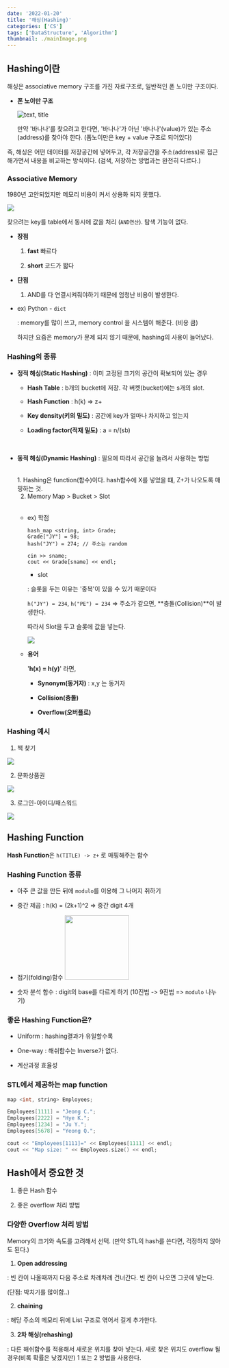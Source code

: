 ```yaml
---
date: '2022-01-20'
title: '해싱(Hashing)'
categories: ['CS']
tags: ['DataStructure', 'Algorithm']
thumbnail: ./mainImage.png
---
```


## Hashing이란

해싱은 associative memory 구조를 가진 자료구조로, 일반적인 폰 노이만 구조이다.


- **폰 노이만 구조**

  ![text, title](vonNeumann.jpeg)

  만약 '바나나'를 찾으려고 한다면, '바나나'가 아닌 '바나나'(value)가 있는 주소(address)를 찾아야 한다.
  (폼노이만은 key + value 구조로 되어있다)


즉, 해싱은 어떤 데이터를 저장공간에 넣어두고, 각 저장공간을 주소(address)로 접근 해가면서 내용을 비교하는 방식이다.
(검색, 저장하는 방법과는 완전히 다르다.)

### Associative Memory

1980년 고안되었지만 메모리 비용이 커서 상용화 되지 못했다.

![](./associativeMemory.jpeg)

찾으려는 key를 table에서 동시에 값을 처리 (`AND연산`). 
탐색 기능이 없다.

- **장점**

  1. **fast** 빠르다

  2. **short** 코드가 짧다


- **단점**

  1. AND를 다 연결시켜줘야하기 때문에 엄청난 비용이 발생한다.


- ex) Python - `dict`

    : memory를 많이 쓰고, memory control 을 시스템이 해준다. (비용 큼)

    하지만 요즘은 memory가 문제 되지 않기 때문에, hashing의 사용이 늘어났다.


### Hashing의 종류

- **정적 해싱(Static Hashing)** : 이미 고정된 크기의 공간이 확보되어 있는 경우 
  <br/>

  - **Hash Table** : b개의 bucket에 저장. 각 버켓(bucket)에는 s개의 slot.

  - **Hash Function** : h(k) => z+

  - **Key density(키의 밀도)** : 공간에 key가 얼마나 차지하고 있는지

  - **Loading factor(적재 밀도)** : a = n/(sb)

  <br/>


- **동적 해싱(Dynamic Hashing)** : 필요에 따라서 공간을 늘려서 사용하는 방법 

  <br/>
  1. Hashing은 function(함수)이다.  hash함수에 X를 넣었을 떄, Z+가 나오도록 매핑하는 것.
  
  2. Memory Map > Bucket > Slot

  <br/>

  - ex) 학점

    ```js{numberLines: true}
    hash_map <string, int> Grade;
    Grade["JY"] = 98;
    hash("JY") = 274; // 주소는 random
    
    cin >> sname;
    cout << Grade[sname] << endl;
    ```

    - slot

    : 슬롯을 두는 이유는 '중복'이 있을 수 있기 때문이다

    `h("JY") = 234`, `h("PE") = 234` => 주소가 같으면, **충돌(Collision)**이 발생한다.

    따라서 Slot을 두고 슬롯에 값을 넣는다.

    ![](slot.jpeg)

  - **용어**

    '**h(x) = h(y)**' 라면,

    - **Synonym(동거자)** : x,y 는 동거자

    - **Collision(충돌)**

    - **Overflow(오버플로)**

### Hashing 예시

1. 책 찾기

  ![](hash-example-1.jpeg)


2. 문화상품권

  ![](hash-example-2.jpeg)


3. 로그인-아이디/패스워드

  ![](hash-example-3.jpeg)


## Hashing Function

**Hash Function**은 `h(TITLE) -> z+` 로 매핑해주는 함수


### Hashing Function 종류

- 아주 큰 값을 만든 뒤에 `modulo`를 이용해 그 나머지 취하기

- 중간 제곱 : h(k) = (2k+1)^2  =>  중간 digit 4개

- 접기(folding)함수
  <img width="150px" src="foldering.jpeg"/>

- 숫자 분석 함수 : digit의 base를 다르게 하기
  (10진법 -> 9진법 => `modulo` 나누기)

### 좋은 Hashing Function은?

- Uniform : hashing결과가 유일할수록

- One-way : 해쉬함수는 Inverse가 없다.

- 계산과정 효율성


### STL에서 제공하는 map function

```cpp
map <int, string> Employees;

Employees[1111] = "Jeong C.";
Employees[2222] = "Hye K.";
Employees[1234] = "Ju Y.";
Employees[5678] = "Yeong Q.";

cout << "Employees[1111]=" << Employees[1111] << endl;
cout << "Map size: " << Employees.size() << endl;
```


## Hash에서 중요한 것

1. 좋은 Hash 함수

2. 좋은 overflow 처리 방법


### 다양한 Overflow 처리 방법

Memory의 크기와 속도를 고려해서 선택. (만약 STL의 hash를 쓴다면, 걱정하지 않아도 된다.)

1. **Open addressing**

  : 빈 칸이 나올때까지 다음 주소로 차례차례 건너간다. 빈 칸이 나오면 그곳에 넣는다.

  (단점: 박치기를 많이함..)

2. **chaining**

  : 해당 주소의 메모리 뒤에 List 구조로 엮어서 길게 추가한다.

3. **2차 해싱(rehashing)**

  : 다른 해쉬함수를 적용해서 새로운 위치를 찾아 넣는다. 새로 찾은 위치도 overflow 될 경우(비록 확률은 낮겠지만)
  1 또는 2 방법을 사용한다.




